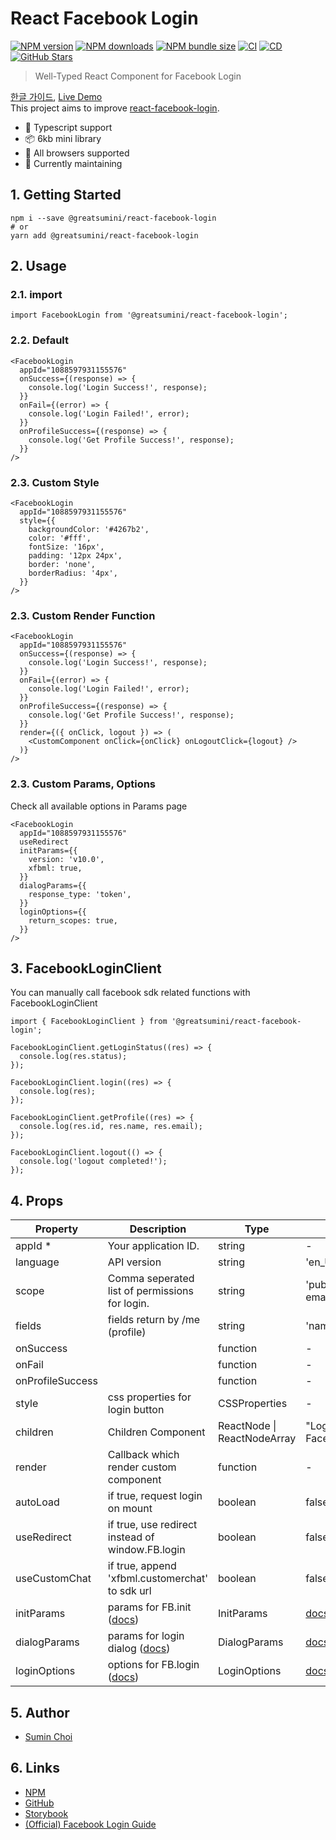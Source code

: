 
<Meta title="Overview/Introduction" />

# React Facebook Login

[![NPM version](https://img.shields.io/npm/v/@greatsumini/react-facebook-login)](https://www.npmjs.com/package/@greatsumini/react-facebook-login)
[![NPM downloads](https://img.shields.io/npm/dt/@greatsumini/react-facebook-login)](https://www.npmjs.com/package/@greatsumini/react-facebook-login)
[![NPM bundle size](https://img.shields.io/bundlephobia/min/@greatsumini/react-facebook-login)](https://www.npmjs.com/package/@greatsumini/react-facebook-login)
[![CI](https://img.shields.io/github/workflow/status/greatSumini/react-facebook-login/CI?label=CI)](https://github.com/greatSumini/react-facebook-login/actions/workflows/ci.yml)
[![CD](https://img.shields.io/github/workflow/status/greatSumini/react-facebook-login/CD?label=CD)](https://github.com/greatSumini/react-facebook-login/actions/workflows/cd.yml)
[![GitHub Stars](https://img.shields.io/github/stars/greatSumini/react-facebook-login?style=social)](https://github.com/greatSumini/react-facebook-login)

> Well-Typed React Component for Facebook Login

[한글 가이드](https://sumini.dev/guide/016-react-facebook-login/), [Live Demo](https://sumini.dev/react-facebook-login)<br/>
This project aims to improve [react-facebook-login](https://github.com/keppelen/react-facebook-login).

- 💙 Typescript support
- 📦 6kb mini library
- 👫 All browsers supported
- 🏃 Currently maintaining

## 1. Getting Started

```shell
npm i --save @greatsumini/react-facebook-login
# or
yarn add @greatsumini/react-facebook-login
```

## 2. Usage

### 2.1. import

```tsx
import FacebookLogin from '@greatsumini/react-facebook-login';
```

### 2.2. Default

```tsx
<FacebookLogin
  appId="1088597931155576"
  onSuccess={(response) => {
    console.log('Login Success!', response);
  }}
  onFail={(error) => {
    console.log('Login Failed!', error);
  }}
  onProfileSuccess={(response) => {
    console.log('Get Profile Success!', response);
  }}
/>
```

### 2.3. Custom Style

```tsx
<FacebookLogin
  appId="1088597931155576"
  style={{
    backgroundColor: '#4267b2',
    color: '#fff',
    fontSize: '16px',
    padding: '12px 24px',
    border: 'none',
    borderRadius: '4px',
  }}
/>
```

### 2.3. Custom Render Function

```tsx
<FacebookLogin
  appId="1088597931155576"
  onSuccess={(response) => {
    console.log('Login Success!', response);
  }}
  onFail={(error) => {
    console.log('Login Failed!', error);
  }}
  onProfileSuccess={(response) => {
    console.log('Get Profile Success!', response);
  }}
  render={({ onClick, logout }) => (
    <CustomComponent onClick={onClick} onLogoutClick={logout} />
  )}
/>
```

### 2.3. Custom Params, Options

Check all available options in <LinkTo kind="api-references-params--page">Params page</LinkTo>

```tsx
<FacebookLogin
  appId="1088597931155576"
  useRedirect
  initParams={{
    version: 'v10.0',
    xfbml: true,
  }}
  dialogParams={{
    response_type: 'token',
  }}
  loginOptions={{
    return_scopes: true,
  }}
/>
```

## 3. FacebookLoginClient

You can manually call facebook sdk related functions with FacebookLoginClient

```tsx
import { FacebookLoginClient } from '@greatsumini/react-facebook-login';

FacebookLoginClient.getLoginStatus((res) => {
  console.log(res.status);
});

FacebookLoginClient.login((res) => {
  console.log(res);
});

FacebookLoginClient.getProfile((res) => {
  console.log(res.id, res.name, res.email);
});

FacebookLoginClient.logout(() => {
  console.log('logout completed!');
});
```

## 4. Props

| Property         | Description                                                                                                                     | Type                        | Default                                                                                             |
| ---------------- | ------------------------------------------------------------------------------------------------------------------------------- | --------------------------- | --------------------------------------------------------------------------------------------------- |
| appId \*         | Your application ID.                                                                                                            | string                      | -                                                                                                   |
| language         | API version                                                                                                                     | string                      | 'en_US'                                                                                             |
| scope            | Comma seperated list of permissions for login.                                                                                  | string                      | 'public_profile, email'                                                                             |
| fields           | fields return by /me (profile)                                                                                                  | string                      | 'name,email,picture'                                                                                |
| onSuccess        |                                                                                                                                 | function                    | -                                                                                                   |
| onFail           |                                                                                                                                 | function                    | -                                                                                                   |
| onProfileSuccess |                                                                                                                                 | function                    | -                                                                                                   |
| style            | css properties for login button                                                                                                 | CSSProperties               | -                                                                                                   |
| children         | Children Component                                                                                                              | ReactNode \| ReactNodeArray | "Login with Facebook"                                                                               |
| render           | Callback which render custom component                                                                                          | function                    | -                                                                                                   |
| autoLoad         | if true, request login on mount                                                                                                 | boolean                     | false                                                                                               |
| useRedirect      | if true, use redirect instead of window.FB.login                                                                                | boolean                     | false                                                                                               |
| useCustomChat    | if true, append 'xfbml.customerchat' to sdk url                                                                                 | boolean                     | false                                                                                               |
| initParams       | params for FB.init ([docs](https://github.com/greatSumini/react-facebook-login/blob/master/docs/params.md#1-initparams))        | InitParams                  | [docs](https://github.com/greatSumini/react-facebook-login/blob/master/docs/params.md#1-initparams) |
| dialogParams     | params for login dialog ([docs](https://github.com/greatSumini/react-facebook-login/blob/master/docs/params.md#2-dialogparams)) | DialogParams                | [docs](https://github.com/greatSumini/react-facebook-login/blob/master/docs/params.md#1-initparams) |
| loginOptions     | options for FB.login ([docs](https://github.com/greatSumini/react-facebook-login/blob/master/docs/params.md#3-loginoptions))    | LoginOptions                | [docs](https://github.com/greatSumini/react-facebook-login/blob/master/docs/params.md#1-initparams) |

## 5. Author

- [Sumin Choi](https://sumini.dev)

## 6. Links

- [NPM](https://www.npmjs.com/package/@greatsumini/react-facebook-login)
- [GitHub](https://github.com/greatSumini/react-facebook-login)
- [Storybook](https://sumini.dev/react-facebook-login)
- [(Official) Facebook Login Guide](https://developers.facebook.com/docs/facebook-login/web)

